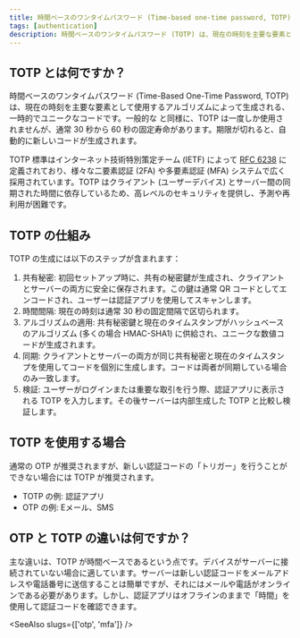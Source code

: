 ```yaml
---
title: 時間ベースのワンタイムパスワード (Time-based one-time password, TOTP)
tags: [authentication]
description: 時間ベースのワンタイムパスワード (TOTP) は、現在の時刻を主要な要素として使用するアルゴリズムによって生成される、一時的でユニークなコードです。
---
```


## TOTP とは何ですか？

時間ベースのワンタイムパスワード (Time-Based One-Time Password, TOTP) は、現在の時刻を主要な要素として使用するアルゴリズムによって生成される、一時的でユニークなコードです。一般的な <Ref slug="otp" /> と同様に、TOTP は一度しか使用されませんが、通常 30 秒から 60 秒の固定寿命があります。期限が切れると、自動的に新しいコードが生成されます。

TOTP 標準はインターネット技術特別策定チーム (IETF) によって [RFC 6238](https://datatracker.ietf.org/doc/html/rfc6238) に定義されており、様々な二要素認証 (2FA) や多要素認証 (MFA) システムで広く採用されています。TOTP はクライアント (ユーザーデバイス) とサーバー間の同期された時間に依存しているため、高レベルのセキュリティを提供し、予測や再利用が困難です。

## TOTP の仕組み

TOTP の生成には以下のステップが含まれます：

1. 共有秘密: 初回セットアップ時に、共有の秘密鍵が生成され、クライアントとサーバーの両方に安全に保存されます。この鍵は通常 QR コードとしてエンコードされ、ユーザーは認証アプリを使用してスキャンします。
2. 時間間隔: 現在の時刻は通常 30 秒の固定間隔で区切られます。
3. アルゴリズムの適用: 共有秘密鍵と現在のタイムスタンプがハッシュベースのアルゴリズム (多くの場合 HMAC-SHA1) に供給され、ユニークな数値コードが生成されます。
4. 同期: クライアントとサーバーの両方が同じ共有秘密と現在のタイムスタンプを使用してコードを個別に生成します。コードは両者が同期している場合のみ一致します。
5. 検証: ユーザーがログインまたは重要な取引を行う際、認証アプリに表示される TOTP を入力します。その後サーバーは内部生成した TOTP と比較し検証します。

## TOTP を使用する場合

通常の OTP が推奨されますが、新しい認証コードの「トリガー」を行うことができない場合には TOTP が推奨されます。

- TOTP の例: 認証アプリ
- OTP の例: Eメール、SMS

## OTP と TOTP の違いは何ですか？

主な違いは、TOTP が時間ベースであるという点です。デバイスがサーバーに接続されていない場合に適しています。サーバーは新しい認証コードをメールアドレスや電話番号に送信することは簡単ですが、それにはメールや電話がオンラインである必要があります。しかし、認証アプリはオフラインのままで「時間」を使用して認証コードを確認できます。

<SeeAlso slugs={['otp', 'mfa']} />
